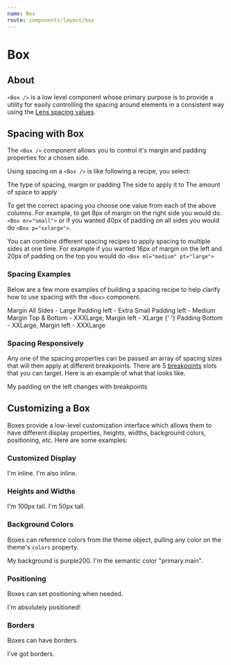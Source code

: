 ```yaml
---
name: Box
route: components/layout/box
---
```



# Box

<ComponentDetail of="Box" status="experimental" />

## About

`<Box />` is a low level component whose primary purpose is to provide a utility for easily controlling the spacing around elements in a consistent way using the [Lens spacing values](/#!/Spacing).

## Spacing with Box

The `<Box />` component allows you to control it's margin and padding properties for a chosen side.

Using spacing on a `<Box />` is like following a recipe, you select:

<List type="number">
  <ListItem>The type of spacing, margin or padding</ListItem>
  <ListItem>The side to apply it to </ListItem>
  <ListItem>The amount of space to apply</ListItem>
</List>

<BoxSpacingRecipeTable />

To get the correct spacing you choose one value from each of the above columns. For example, to get 8px of margin on the right side you would do. `<Box mr="small">` or if you wanted 40px of padding on all sides you would do `<Box p="xxlarge">`.

You can combine different spacing recipes to apply spacing to multiple sides at one time. For example if you wanted 16px of margin on the left and 20px of padding on the top you would do `<Box ml="medium" pt="large">`

### Spacing Examples

Below are a few more examples of building a spacing recipe to help clarify how to use spacing with the `<Box>` component.

<Playground>
  <Box m="large">Margin All Sides - Large</Box>
  <Box pl="xsmall">Padding left - Extra Small</Box>
  <Box pl="medium">Padding left - Medium</Box>
  <Box my="xxxlarge" ml="xlarge">
    Margin Top & Bottom - XXXLarge, Margin left - XLarge
  </Box>
  <Box pb="xxlarge" ml="xxxlarge">
    {' '}
    Padding Bottom - XXLarge, Margin left - XXXLarge
  </Box>
</Playground>

### Spacing Responsively

Any one of the spacing properties can be passed an array of spacing sizes that will then apply at different breakpoints. There are 5 [breakpoints](/#!/Breakpoints) slots that you can target. Here is an example of what that looks like.

<Playground>
  <Box
    pl={[
      'xsmall', // xsmall spacing up to the first breakpoint
      'medium', // medium spacing after first breakpoint
      'xlarge', // xlarge spacing after second breakpoint
      'xxxlarge', // xxxlarge spacing after third breakpoint
    ]}
  >
    My padding on the left changes with breakpoints
  </Box>
</Playground>

## Customizing a Box

Boxes provide a low-level customization interface which allows them to have different display properties, heights, widths, background colors, positioning, etc. Here are some examples:

### Customized Display

<Playground>
  <Box display="inline">I'm inline.</Box>
  <Box display="inline">I'm also inline.</Box>
</Playground>

### Heights and Widths

<Playground>
  <Box
    display="inline-block"
    height="100px"
    bg="palette.green200"
    p="small"
    minWidth="200px"
  >
    I'm 100px tall.
  </Box>
  <Box
    display="inline-block"
    height="50px"
    bg="palette.blue200"
    ml="small"
    p="small"
    width="100px"
    fontSize="small"
  >
    I'm 50px tall.
  </Box>
</Playground>

### Background Colors

Boxes can reference colors from the theme object, pulling any color on the theme's `colors` property.

<Playground>
  <Box bg="palette.purple200">My background is purple200.</Box>
  <Box bg="semanticColors.primary.main">
    I'm the semantic color "primary.main".
  </Box>
</Playground>

### Positioning

Boxes can set positioning when needed.

<Playground>
  <Box p="small" position="relative">
    <Box position="absolute" top="0" right="0" bg="palette.red300">
      I'm absolutely positioned!
    </Box>
  </Box>
</Playground>

### Borders

Boxes can have borders.

<Playground>
  <Box
    width="80px"
    height="80px"
    bg="palette.purple200"
    border="1px solid black"
    borderRadius="4px"
  >
    I've got borders.
  </Box>
</Playground>
